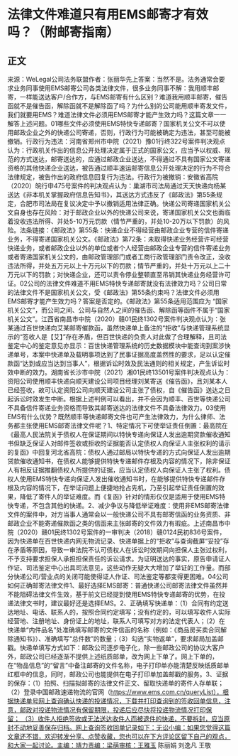 # 法律文件难道只有用EMS邮寄才有效吗？（附邮寄指南）
## 正文
来源：WeLegal公司法务联盟作者：张丽华先上答案：当然不是。法务通常会要求业务同事使用EMS邮寄公司各类法律文件，很多业务同事不解：我用顺丰邮寄，一样能送达客户/合作方，与EMS邮寄有什么区别？难道我用顺丰邮寄，催告函就不是催告函，解除函就不是解除函了吗？为什么别的公司能用顺丰寄发文件，我们就要用EMS？难道法律文件必须用EMS邮寄才能产生效力吗？这篇文章一一解答上述问题。01哪些文件必须使用EMS特快专递邮寄？国家机关公文不可以使用邮政企业之外的快递公司寄递，否则，行政行为可能被确定为违法，甚至可能被撤销。行政行为违法：河南省郑州市中院（2021）豫01行终322号案件判决观点认为：行政机关作出的信息公开处理决定属于正式的国家公文，应当予以权威、规范的方式送达，邮寄送达的，应通过邮政企业送达，不得通过不具有国家公文寄递资格的其他快递企业送达，被告通过顺丰速运邮寄信息公开处理决定的行为不符合法律规定，被告作出的政府信息回复行为违法。行政行为被撤销：安徽省高院（2020）皖行申475号案件的判决观点认为：巢湖市司法局通过天天快递向杨某送达《非本机关掌握政府信息告知书》，其送达方式违反了《邮政法》第55条规定，合肥市司法局在复议决定中予以撤销适用法律正确。快递公司寄递国家机关公文自身也存在风险：对于邮政企业以外的快递公司来说，寄递国家机关公文也面临着没收违法所得、并处5-10万元罚款（情节严重的，并处10-20万以下罚款）的风险。法条链接：《邮政法》第55条：快递企业不得经营由邮政企业专营的信件寄递业务，不得寄递国家机关公文。《邮政法》第72条：未取得快递业务经营许可经营快递业务，或者邮政企业以外的单位或者个人经营由邮政企业专营的信件寄递业务或者寄递国家机关公文的，由邮政管理部门或者工商行政管理部门责令改正，没收违法所得，并处五万元以上十万元以下的罚款；情节严重的，并处十万元以上二十万元以下的罚款；对快递企业，还可以责令停业整顿直至吊销其快递业务经营许可证。02公司的法律文件难道不用EMS特快专递邮寄就没有法律效力吗？公司日常的法律文件不是国家机关公文，受《邮政法》第55条约束吗？法律文件必须用EMS邮寄才能产生效力吗？答案是否定的。《邮政法》第55条适用范围应为 “国家机关公文”，而公司之间、公司与自然人之间的催告函、解除函等函件不属于“国家机关公文”。江西省南昌市中院（2020）赣01民终1302号案件判决观点认为：张某通过百世快递向艾某邮寄催款函，虽然快递单上备注的“拒收”与快递管理系统显示的“签收人是【艾】”存在矛盾，但百世快递的负责人对此做了合理解释，且司法鉴定中心的鉴定意见亦显示：百世快递管理系统的历史数据模块中能查询到案涉快递单号，本案中快递单及载明事项达到了民事证据高度盖然性的要求，足以认定催款函“达到或应当达到当事人”，根据诉讼时效及民法通则的相关规定，产生诉讼时效中断的效力。湖南省长沙市中院（2021）湘01民终13501号案件判决观点认为：资阳公司使用顺丰快递向顺天建设公司项目经理刘某寄送《催告函》，且刘某本人已经签收，故可认定资阳公司向顺天建设公司主张了债权，自《催告函》送达之日起诉讼时效发生中断。根据上述判例可以看出，并不会因为顺丰、百世等快递公司不具备信件寄递业务资格而导致其邮寄送达的法律文件不具备法律效力。03使用EMS有什么优势？既然顺丰等快递邮寄文件也可产生法律效力，为什么律师、法务都主张使用EMS邮寄法律文件呢？1、特定情况下可使举证责任倒置：最高院在《最高人民法院关于债权人在保证期间以特快专递向保证人发出逾期贷款催收通知书但缺乏保证人对邮件签收或拒收的证据能否认定债权人向保证人主张权利的请示的复函》中回复河北省高院：债权人通过邮局以特快专递的方式向保证人发出逾期贷款催收通知书，在债权人能够提供特快专递邮件存根及内容的情况下，除非保证人有相反证据推翻债权人所提供的证据，应当认定债权人向保证人主张了权利。债权人使用EMS特快专递向保证人发出催收通知书时，在能够提供特快专递邮件存根及内容的情况下，在举证问题上便捷地抢占先机，乃至引起举证责任倒置的效果，降低了寄件人的举证难度。而《复函》针对的情形仅仅是适用于使用EMS特快专递，不包含其他的快递。2、减少争议与降低举证难度：使用非EMS邮寄法律文件的案件中，对方当事人通常会以一般快递公司不具有邮寄信函的业务资质、非邮政企业不能寄递催款函之类的信函来主张邮寄的文件效力有瑕疵。上述南昌市中院（2020）赣01民终1302号案件的一审判决（2018）赣0124民初836号案件，因为快递单在百世快递内网无物流记录、快递单据上的“拒收”与查询截屏“妥投”存在矛盾等原因，导致一审法院不认可债权人在诉讼时效期间向担保人主张过权利，不予支持要求担保人承担担保责任的诉讼请求。为证明送达的事实，原告申请证人作证、司法鉴定中心出具司法意见，这些动作无疑大大增加了举证的工作量。而部分快递公司/营业点的关闭可能使得证人作证、司法鉴定等都变得更困难。04公司如何正确邮寄法律文件1、最好选择EMS邮寄：普通快递公司邮寄法律文件虽然并不能阻碍法律文件生效，基于前文已经提到使用EMS特快专递邮寄的优势，在投递法律文书时，建议最好还是选择EMS。2、正确填写快递单：（1）合同有约定送达地址、电话、联系人的，按照合同约定填写；没有约定的，可以填写收件人实际经营地、注册地址、身份证上的地址，联系人可填写对方的法定代表人；（2）在快递单“内件品名”处准确填写邮寄的文件信函的名称（例如：《商品房买卖合同解除通知书》）、准确填写“总件数”的数量；（3）勾选“实物返单”，要求邮局加盖邮戳。快递单填写方式如下：邮政公司逐步电子化，除一些邮政公司的协议大客户外，邮政公司已经逐渐不提供上述纸质邮单，改为网上下单了。网上下单的，在“物品信息”的“留言”中备注邮寄的文件名称，电子打印单亦能清楚反映纸质邮单红框中的信息，同时，邮政公司也能提供在电子打印单加盖邮戳的服务。3、证据的保存：（1）拍照、扫描拟邮寄的法律文件正文、留取快递单的寄件人存单联；（2）登录中国邮政速递物流的官网（https://www.ems.com.cn/queryList），根据快递单号网上查询确认快递的投递情况，下载并打印查询到的签收回单信息，注意，邮政对投递物流情况有保留期限，投递后应尽快将投递物流情况打印保留； （3）收件人拒绝签收或无法送达收件人而被退件的快递，不要拆封，应当原封不动地妥善保存归档。网上查询签收回单记录如下：无讼小编：如果您觉得这篇文章还不错，欢迎转发分享、点赞收藏，您也可以在下方评论区留下自己的观点，和大家一起讨论。主编：靖力责编：梁萌审核：王雅玉 陈丽娟 刘逸凡 王敬